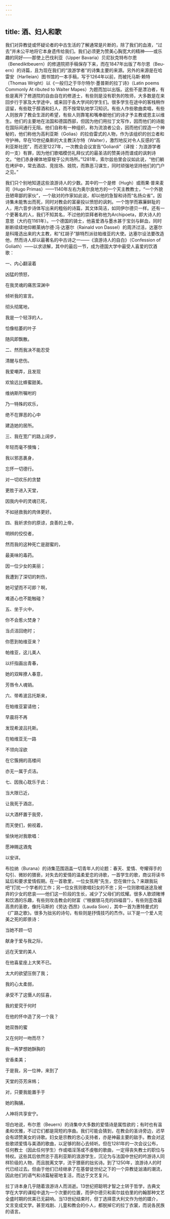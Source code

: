 ```yaml
---
---
---
```

title: 酒、妇人和歌
---




我们对异教徒或怀疑论者的中古生活的了解通常是片断的，除了我们的血液，“过去”并未公平地将它本身遗传给我们。我们必须更为赞美心胸宽大的精神——或乐趣的同好——那使上巴伐利亚（Upper Bavaria）贝尼狄克特布尔恩（Benediktbeuern）的修道院把手稿保存下来，而在1847年出版了布尔恩（Beu-ern）的诗篇，且为现在我们的“浪游学者”的诗集主要的来源。另外的来源是在哈雷安（Harlleian）图书馆的一本手稿，写于1264年以前，而被托马斯·赖特（Thomas Wright）以《一般归之于华尔特尔·墨普斯的拉丁诗》（Latin poems Commonly At ributed to Walter Mapes）为题而加以出版。这些不是漂泊者，有些是离开了修道院的自由自在的修道士，有些则是没有职务的牧师，大多数是在来回步行于家及大学途中，或来回于各大学间的学生们。很多学生在途中的客栈稍作逗留，有些耽于醇酒和妇人，而不按常轨地学习知识。有些人作些歌曲卖唱，有些人则放弃了教会生涯的希望，有些人则靠笔和嘴奉献他们的诗才予主教或恩主以维生。他们的主要地在法国和德国西部，但因为他们用拉丁文写作，因而他们的诗能在国际间通行无阻。他们自称有一种组织，称为流浪者公会，因而他们捏造一个神秘的，他们称他为高利亚斯（Golias）的拉伯雷式的人物，作为该组织的创立者和守护神。早在10世纪桑斯的大主教沃尔特（Walter），激烈地反对令人反感的“高利亚斯社团”，而迟至1227年，一次教会会议宣告“Goliardi”（译按：为浪游学者的一支）有罪，因为他们歌唱模仿礼拜仪式的最圣洁的赞美诗而谱成的讽刺诗文。“他们赤身裸体地穿梭于公共场所。”1281年，索尔兹伯里会议如此说，“他们躺在烤炉中，常去酒店、竞技场、妓院，而靠恶习谋生，同时顽强地坚持他们的门户之见。”

我们只个别地知道这些浪游诗人的少数。其中的一个是修（Hugh）或雨果·普来麦司（Hugo Primas）——1140年左右为奥尔良地方的一个天主教教士，“一个外貌丑陋卑鄙的家伙”，一个敌对的作家如此说，却以他的急智和诗而“名扬众省”。因诗集未能售出而死，同时对教会的富豪投以愤怒的讽刺。一个饱学而寡廉鲜耻的人，用六音步诗体写出来的粗俗的诗篇，其文体简洁，如同伊尔德贝一样。还有一个更著名的人，我们不知其名，不过他的崇拜者称他为Archipoeta，即大诗人的意思（大约在1161年）。一个德国的骑士，他喜爱酒与墨水甚于宝剑与鲜血，同时断断续续地仰赖莱纳尔德·冯·达塞尔（Rainald von Dassel）的周济过活，达塞尔是科隆选出来的大主教，和“红胡子”腓特烈派驻帕维亚的大使。达塞尔设法要改造他，然而诗人却以最著名的中古诗之一——《浪游诗人的自白》（Confession of Goliath）——以求谅解，其中的最后一节，成为德国大学中最受人喜爱的饮酒歌：

一、内心翻滚着

凶猛的愤怒，

在我灵魂的痛苦深渊中

倾听我的宣言。

彻头彻尾地，

我是一个轻浮的人，

恰像枯萎的叶子

随风即飘散。

二、然而我决不能忍受

清醒与悲伤。

我爱嘲弄，且发现

欢愉远比蜂蜜甜美。

维纳斯所嘱咐的

乃一特殊的欢乐，

绝不在罪恶的心中

建造她的居所。

三、我在宽广的路上阔步，

年轻而毫不懊悔；

我以邪恶裹身，

忘怀一切德行。

对一切欢乐的贪婪

更胜于进入天堂，

因我内中的灵魂已死，

不如拯救我的肉体更好。

四、我祈求你的原谅，良善的上帝，

明辨的佼佼者，

然而我的这种死亡是甜蜜的，

最美味的毒药。

因一位少女的美丽；

我遭到了深切的刺伤，

她可望而不可即？啊，

难道心也不能触碰？

五、坐于火中，

你不会惹火焚身？

当贞洁回绝时；

你愿到帕维亚来？

帕维亚，这儿美人

以纤指画出青春，

她的双眸撩人春意，

芳唇令人魂销。

六、带希波吕托斯来，

在帕维亚宴请他；

早晨将不再

发现希波吕托斯。

在帕维亚无一路

不领向淫欲

在它簇拥的高楼间

亦无一属于贞洁。

七、因我心耽乐于此：

当大限已近，

让我死于酒店，

以大酒杯置于我旁，

而天使们，俯视着，

愉快地对我歌唱：

愿神赐这酒鬼

以安详。



布拉纳（Burana）的诗集范围涵盖一切青年人的论题：春天、爱情、夸耀得手的勾引、微妙的猥亵，对失去的爱情的温柔爱恋的诗歌，一首学生的歌，商议将读书延后和要求爱情假期。在一首歌里，一位女孩用“先生，您在做什么？来跟我玩吧”打扰一个学者的工作；另一位女孩则歌唱妇女的不忠；另一位则歌唱迷途及被弃的少女的悲哀——他们这一阶段的生长，减少了父母们的炫耀。很多人歌颂赌博和饮酒的乐趣，有些则攻击教会的财富（“根据银马克的四福音”），有些则歪改最高贵的圣歌，像托马斯的《劳达·西昂》（Lauda Sion），其中一首为惠特曼式的《广路之歌》。很多为拙劣的诗句，有些则是抒情技巧的杰作。以下是一个爱人完美之死的即景诗：

当她不顾一切

献身于爱与我之际，

远在天堂的美人

在他喜星座上大笑不已。

太大的欲望压倒了我；

我的心太柔弱，

承受不了这慑人的狂喜，

我的爱究于何时

在他的怀中造了另一个我？

她双唇的蜜

又在何时一吻而尽？

我一再梦想她酥胸的

安香柔美；

于是我，另一位神，来到了

天堂的芬芳床帏；

对，只要我能置手于

她的胸脯，

人神将共享安宁。



坦白地说，布尔恩（Beuern）的诗集中大多数的爱情诗是属性欲的；有时也有温柔和优雅，不过它们都是简短的序曲。我们可能会猜到，在教会的圣诗旁边，迟早会有颂赞美女的诗歌。妇女是宗教的忠心支持者，亦是神最主要的敌手。教会对这些歌颂爱情与美酒的歌曲，以足够的耐心去倾听。但在1281年的一次会议公布，任何教士（因此任何学生）作或唱淫荡或不虔敬的歌曲，一定得丧失教士的职位与特权。这些其后依然忠于高利亚斯的浪游学生，沉沦为与法国中世纪的吟游诗人同样阶级的人物，而且脱离文学，流于猥亵的拙劣诗。到了1250年，浪游诗人的时代已经过去。但由于他们已经继承了在基督徒世纪之下的一个异教徒汹涌的潮流，因此他们的语气和诗篇秘密地复活，而达于文艺复兴。

拉丁诗本身几乎随着浪游诗人而消逝。13世纪把聪明才智之士转于哲学，古典文学在大学的课程中退为一个次要的位置，而伊尔德贝和索尔兹伯里的约翰那种文艺全盛时期的优美已无嗣响。当13世纪结束时，但丁选择意大利文作为他的媒介，文言变成文学。甚至戏剧、儿童和教会的仆人，都脱掉它的拉丁衣裳，而说各民族的语言。